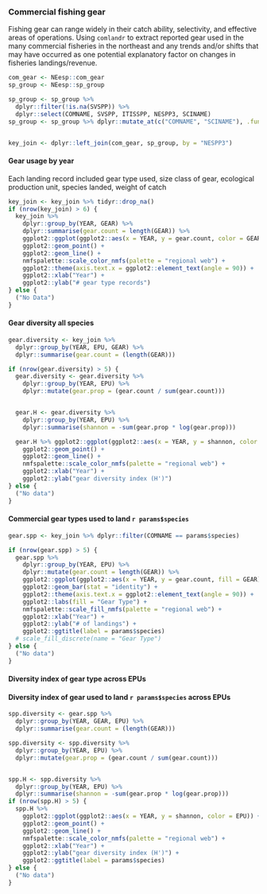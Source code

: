 
### Commercial fishing gear 

Fishing gear can range widely in their catch ability, selectivity, and effective areas of operations. Using `comlandr` to extract reported gear used in the many commercial fisheries in the northeast and any trends and/or shifts that may have occurred as one potential explanatory factor on changes in fisheries landings/revenue.  


```{r gear-wrangling}

com_gear <- NEesp::com_gear
sp_group <- NEesp::sp_group

sp_group <- sp_group %>%
  dplyr::filter(!is.na(SVSPP)) %>%
  dplyr::select(COMNAME, SVSPP, ITISSPP, NESPP3, SCINAME)
sp_group <- sp_group %>% dplyr::mutate_at(c("COMNAME", "SCINAME"), .funs = stringr::str_to_sentence)


key_join <- dplyr::left_join(com_gear, sp_group, by = "NESPP3")
```

#### Gear usage by year

Each landing record included gear type used, size class of gear, ecological production unit, species landed, weight of catch

```{r, gear-raw}

key_join <- key_join %>% tidyr::drop_na()
if (nrow(key_join) > 6) {
  key_join %>%
    dplyr::group_by(YEAR, GEAR) %>%
    dplyr::summarise(gear.count = length(GEAR)) %>%
    ggplot2::ggplot(ggplot2::aes(x = YEAR, y = gear.count, color = GEAR)) +
    ggplot2::geom_point() +
    ggplot2::geom_line() +
    nmfspalette::scale_color_nmfs(palette = "regional web") +
    ggplot2::theme(axis.text.x = ggplot2::element_text(angle = 90)) +
    ggplot2::xlab("Year") +
    ggplot2::ylab("# gear type records")
} else {
  ("No Data")
}
```

#### Gear diversity all species 
```{r, gear-diversity}

gear.diversity <- key_join %>%
  dplyr::group_by(YEAR, EPU, GEAR) %>%
  dplyr::summarise(gear.count = (length(GEAR)))

if (nrow(gear.diversity) > 5) {
  gear.diversity <- gear.diversity %>%
    dplyr::group_by(YEAR, EPU) %>%
    dplyr::mutate(gear.prop = (gear.count / sum(gear.count)))


  gear.H <- gear.diversity %>%
    dplyr::group_by(YEAR, EPU) %>%
    dplyr::summarise(shannon = -sum(gear.prop * log(gear.prop)))

  gear.H %>% ggplot2::ggplot(ggplot2::aes(x = YEAR, y = shannon, color = EPU)) +
    ggplot2::geom_point() +
    ggplot2::geom_line() +
    nmfspalette::scale_color_nmfs(palette = "regional web") +
    ggplot2::xlab("Year") +
    ggplot2::ylab("gear diversity index (H')")
} else {
  ("No data")
}
```


#### Commercial gear types used to land `r params$species`

```{r, gear-by-species}

gear.spp <- key_join %>% dplyr::filter(COMNAME == params$species)

if (nrow(gear.spp) > 5) {
  gear.spp %>%
    dplyr::group_by(YEAR, EPU) %>%
    dplyr::mutate(gear.count = length(GEAR)) %>%
    ggplot2::ggplot(ggplot2::aes(x = YEAR, y = gear.count, fill = GEAR)) +
    ggplot2::geom_bar(stat = "identity") +
    ggplot2::theme(axis.text.x = ggplot2::element_text(angle = 90)) +
    ggplot2::labs(fill = "Gear Type") +
    nmfspalette::scale_fill_nmfs(palette = "regional web") +
    ggplot2::xlab("Year") +
    ggplot2::ylab("# of landings") +
    ggplot2::ggtitle(label = params$species)
  # scale_fill_discrete(name = "Gear Type")
} else {
  ("No data")
}
```

#### Diversity index of gear type across EPUs


#### Diversity index of gear used to land `r params$species` across EPUs

```{r, gear-diversity-by-species}


spp.diversity <- gear.spp %>%
  dplyr::group_by(YEAR, GEAR, EPU) %>%
  dplyr::summarise(gear.count = (length(GEAR)))

spp.diversity <- spp.diversity %>%
  dplyr::group_by(YEAR, EPU) %>%
  dplyr::mutate(gear.prop = (gear.count / sum(gear.count)))


spp.H <- spp.diversity %>%
  dplyr::group_by(YEAR, EPU) %>%
  dplyr::summarise(shannon = -sum(gear.prop * log(gear.prop)))
if (nrow(spp.H) > 5) {
  spp.H %>%
    ggplot2::ggplot(ggplot2::aes(x = YEAR, y = shannon, color = EPU)) +
    ggplot2::geom_point() +
    ggplot2::geom_line() +
    nmfspalette::scale_color_nmfs(palette = "regional web") +
    ggplot2::xlab("Year") +
    ggplot2::ylab("gear diversity index (H')") +
    ggplot2::ggtitle(label = params$species)
} else {
  ("No data")
}
```

